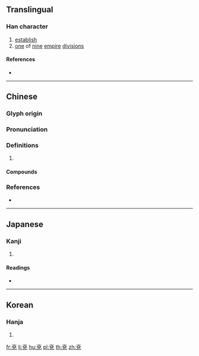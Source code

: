 {{also|兖}}
==Translingual==

===Han character===
{{Han char|rn=10|rad=儿|as=07|sn=9|four=00216|canj=YCRHU|ids=⿱亠兌}}

# [[establish]]
# [[one]] of [[nine]] [[empire]] [[division]]s

====References====
* {{Han ref|kx=0125.150|dkj=01375|dj=0265.150|hdz=10273.100|uh=5157|ud=20823|bh=AB5E|bd=43870}}

----

==Chinese==
{{zh-forms|s=兖}}

===Glyph origin===
{{Han etym}}

===Pronunciation===
{{zh-pron
|m=yǎn
|c=jin5,jin2
|mc=
|oc=y
|cat=
}}

===Definitions===
{{zh-hanzi}}

# {{zh-only|兗州}}

====Compounds====
{{zh-der|兗州八伯|兗州}}

===References===
* {{R:yue:mfccd}}

----

==Japanese==

===Kanji===
{{ja-kanji|grade=|rs=儿07}}

# {{defn|lang=ja|sort=儿07}}

====Readings====
* {{ja-readings|on=[[えん]] (en)|kun=[[くくる]] (kukuru), [[ただしい]] (tadashii), [[まこと]] (makoto)}}

----

==Korean==

===Hanja===
{{ko-hanja|hangeul=연|rv=yeon|mr=yŏn}}

# {{defn|lang=ko|sort=儿07}}

[[fr:兗]]
[[li:兗]]
[[hu:兗]]
[[pl:兗]]
[[th:兗]]
[[zh:兗]]